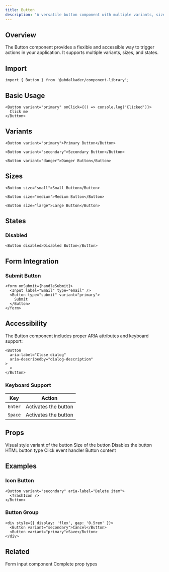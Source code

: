 ```yaml
---
title: Button
description: 'A versatile button component with multiple variants, sizes, and full accessibility support'
---
```


## Overview

The Button component provides a flexible and accessible way to trigger actions in your application. It supports multiple variants, sizes, and states.

## Import

```tsx
import { Button } from '@abdalkader/component-library';
```

## Basic Usage

```tsx
<Button variant="primary" onClick={() => console.log('Clicked')}>
  Click me
</Button>
```

## Variants

<CodeGroup>

```tsx Primary
<Button variant="primary">Primary Button</Button>
```

```tsx Secondary
<Button variant="secondary">Secondary Button</Button>
```

```tsx Danger
<Button variant="danger">Danger Button</Button>
```

</CodeGroup>

## Sizes

<CodeGroup>

```tsx Small
<Button size="small">Small Button</Button>
```

```tsx Medium
<Button size="medium">Medium Button</Button>
```

```tsx Large
<Button size="large">Large Button</Button>
```

</CodeGroup>

## States

### Disabled

```tsx
<Button disabled>Disabled Button</Button>
```

## Form Integration

### Submit Button

```tsx
<form onSubmit={handleSubmit}>
  <Input label="Email" type="email" />
  <Button type="submit" variant="primary">
    Submit
  </Button>
</form>
```

## Accessibility

The Button component includes proper ARIA attributes and keyboard support:

```tsx
<Button
  aria-label="Close dialog"
  aria-describedby="dialog-description"
>
  ×
</Button>
```

### Keyboard Support

| Key | Action |
|-----|--------|
| `Enter` | Activates the button |
| `Space` | Activates the button |

## Props

<ResponseField name="variant" type="'primary' | 'secondary' | 'danger'" default="primary">
  Visual style variant of the button
</ResponseField>

<ResponseField name="size" type="'small' | 'medium' | 'large'" default="medium">
  Size of the button
</ResponseField>

<ResponseField name="disabled" type="boolean" default="false">
  Disables the button
</ResponseField>

<ResponseField name="type" type="'button' | 'submit' | 'reset'" default="button">
  HTML button type
</ResponseField>

<ResponseField name="onClick" type="() => void">
  Click event handler
</ResponseField>

<ResponseField name="children" type="React.ReactNode" required>
  Button content
</ResponseField>

## Examples

### Icon Button

```tsx
<Button variant="secondary" aria-label="Delete item">
  <TrashIcon />
</Button>
```

### Button Group

```tsx
<div style={{ display: 'flex', gap: '0.5rem' }}>
  <Button variant="secondary">Cancel</Button>
  <Button variant="primary">Save</Button>
</div>
```

## Related

<CardGroup cols={2}>
  <Card
    title="Input Component"
    icon="input-text"
    href="/components/input"
  >
    Form input component
  </Card>
  <Card
    title="API Reference"
    icon="code"
    href="/api/button-props"
  >
    Complete prop types
  </Card>
</CardGroup>